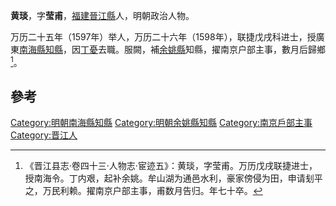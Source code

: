 '''黄琰'''，字'''莹甫'''，[[福建|福建]][[晉江縣|晉江縣]]人，明朝政治人物。

万历二十五年（1597年）举人，万历二十六年（1598年），联捷戊戌科进士，授廣東[[南海縣|南海縣]][[知縣|知縣]]，因[[丁憂|丁憂]]去職。服闕，補[[余姚縣|余姚縣]]知縣，擢南京户部主事，數月后歸鄉<ref>《晋江县志·卷四十三·人物志·宦迹五》：黄琰，字莹甫。万历戊戌联捷进士，授南海令。丁内艰，起补余姚。牟山湖为通邑水利，豪家傍侵为田，申请刬平之，万民利赖。擢南京户部主事，甫数月告归。年七十卒。</ref>。

==參考==
{{reflist}}

{{start box}}
{{s-off}}
{{s-before|[[史樹德|史樹德]]}}
{{s-title|明朝餘姚縣知縣|1603年－1606年}}
{{s-after|[[楊萬里_(萬曆進士)|楊萬里]]}}
{{end box}}
{{明朝人物小作品}}
{{萬曆二十六年戊戌科殿試金榜}}
{{DEFAULTSORT:Huang黃}}
[[Category:明朝南海縣知縣|Category:明朝南海縣知縣]]
[[Category:明朝余姚縣知縣|Category:明朝余姚縣知縣]]
[[Category:南京戶部主事|Category:南京戶部主事]]
[[Category:晋江人|Category:晋江人]]